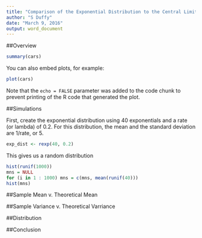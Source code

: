 ```yaml
---
title: "Comparison of the Exponential Distribution to the Central Limit Theorum"
author: "S Duffy"
date: "March 9, 2016"
output: word_document
---
```


##Overview

```r
summary(cars)
```

You can also embed plots, for example:



```r
plot(cars)
```

Note that the `echo = FALSE` parameter was added to the code chunk to prevent printing of the R code that generated the plot.

##Simulations

First, create the exponential distribution using 40 exponentials and a rate (or lambda) of 0.2. For this distribution, the mean and the standard deviation are 1/rate, or 5.
```r
exp_dist <- rexp(40, 0.2)
```

This gives us a random distribution

```r
hist(runif(1000))
mns = NULL
for (i in 1 : 1000) mns = c(mns, mean(runif(40)))
hist(mns)
```

##Sample Mean v. Theoretical Mean



##Sample Variance v. Theoretical Varriance




##Distribution




##Conclusion

